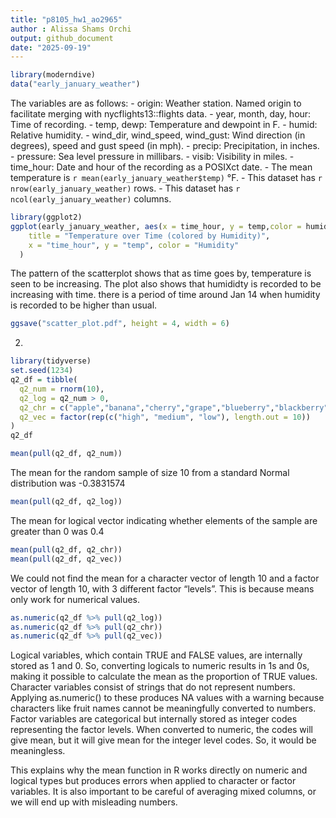 ```yaml
---
title: "p8105_hw1_ao2965"
author : Alissa Shams Orchi
output: github_document
date: "2025-09-19"
---
```


```r
library(moderndive)
data("early_january_weather")
```
The variables are as follows:
- origin: Weather station. Named origin to facilitate merging with nycflights13::flights data.
- year, month, day, hour: Time of recording.
- temp, dewp: Temperature and dewpoint in F.
- humid: Relative humidity.
- wind_dir, wind_speed, wind_gust: Wind direction (in degrees), speed and gust speed (in mph).
- precip: Precipitation, in inches.
- pressure: Sea level pressure in millibars.
- visib: Visibility in miles.
- time_hour: Date and hour of the recording as a POSIXct date.
- The mean temperature is `r mean(early_january_weather$temp)` °F. 
- This dataset has `r nrow(early_january_weather)` rows.
- This dataset has `r ncol(early_january_weather)` columns.


```r
library(ggplot2)
ggplot(early_january_weather, aes(x = time_hour, y = temp,color = humid)) + geom_point() + labs(
    title = "Temperature over Time (colored by Humidity)",
    x = "time_hour", y = "temp", color = "Humidity"
  )

```


The pattern of the scatterplot shows that as time goes by, temperature is seen to be increasing. The plot also shows that humididty is recorded to be increasing with time. there is a period of time around Jan 14 when humidity is recorded to be higher than usual. 
```r
ggsave("scatter_plot.pdf", height = 4, width = 6)
```


2.

```r
library(tidyverse)
set.seed(1234)
q2_df = tibble(
  q2_num = rnorm(10),                                    
  q2_log = q2_num > 0,                                   
  q2_chr = c("apple","banana","cherry","grape","blueberry","blackberry", "strawberry", "rasberry", "mango", "kiwi"), 
  q2_vec = factor(rep(c("high", "medium", "low"), length.out = 10))      
)
q2_df
```

```r
mean(pull(q2_df, q2_num))

```

The mean for the random sample of size 10 from a standard Normal distribution was -0.3831574

```r
mean(pull(q2_df, q2_log))

```

The mean for logical vector indicating whether elements of the sample are greater than 0 was 0.4
```r
mean(pull(q2_df, q2_chr))
mean(pull(q2_df, q2_vec))
```

We could not find the mean for a character vector of length 10 and a factor vector of 
length 10, with 3 different factor “levels”. This is because means only work for numerical values.
```r
as.numeric(q2_df %>% pull(q2_log))  
as.numeric(q2_df %>% pull(q2_chr))  
as.numeric(q2_df %>% pull(q2_vec))

```
Logical variables, which contain TRUE and FALSE values, are internally stored as 1 and 0. So, converting logicals to numeric results in 1s and 0s, making it possible to calculate the mean as the proportion of TRUE values. Character variables consist of strings that do not represent numbers. Applying as.numeric() to these produces NA values with a warning because characters like fruit names cannot be meaningfully converted to numbers. Factor variables are categorical but internally stored as integer codes representing the factor levels. When converted to numeric, the codes will give mean, but it will give mean for the integer level codes. So, it would be meaningless.

This explains why the mean function in R works directly on numeric and logical types but produces errors when applied to character or factor variables. It is also important to be careful of averaging mixed columns, or we will end up with misleading numbers.
